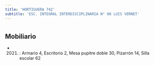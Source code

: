 ```yaml
---
title: 'HORTIGUERA 742'
subtitle: 'ESC. INTEGRAL INTERDISCIPLINARIA N° 08 LUIS VERNET'
---
```


#


## Mobiliario

*  (2021) : Armario 4, Escritorio 2, Mesa pupitre doble 30, Pizarrón 14, Silla escolar 62 



